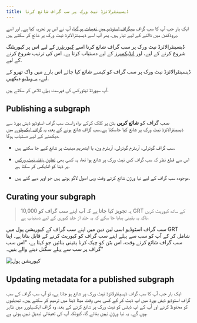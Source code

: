 ```yaml
---
title: ڈیسینٹرلائزڈ نیٹ ورک پر سب گراف شائع کرنا
---
```


ایک بار جب آپ کا سب گراف [سبگراف اسٹوڈیو میں تعینات ہو گیا](/deploying/deploying-a-subgraph-to-studio)، آپ نے اس پر تجربہ کیا ہے, اور اسے پروڈکشن میں ڈالنے کے لیے تیار ہیں، پھر آپ اسے ڈیسینٹرالائزڈ نیٹ ورک پر شائع کر سکتے ہیں.

ڈیسینٹرالائزڈ نیٹ ورک پر سب گراف شائع کرنا اسے [کیوریٹرز](/network/curating) کے لیے اس پر کیوریٹنگ شروع کرنے کے لیے، اور [انڈیکسرز](/network/indexing) کے لیے دستیاب کرتا ہے۔ اس کی ترتیب شروع کرنے کے لیے.

ڈیسینٹرالائزڈ نیٹ ورک پر سب گراف کو کیسے شائع کیا جائے اس بارے میں واک تھرو کے لیے، [یہ ویڈیو](https://youtu.be/HfDgC2oNnwo?t=580) دیکھیں.

آپ سپورٹڈ نیٹورکس کی فہرست [یہاں](/developing/supported-networks) تلاش کر سکتے ہیں.

## Publishing a subgraph

سب گراف کو **شائع کریں** بٹن پر کلک کرکے براہ راست سب گراف اسٹوڈیو ڈیش بورڈ سے ڈیسینٹرالائزڈ نیٹ ورک پر شائع کیا جاسکتا ہے۔سب گراف شائع ہونے کے بعد، یہ [گراف ایکسپلورر](https://thegraph.com/explorer/) میں دیکھنے کے لیے دستیاب ہوگا.

- سب گراف گوئرلی، آربٹرم گوئرلی، آربٹرم ون، یا ایتھریم مینیٹ پر شائع کیے جا سکتے ہیں.

- اس سے قطع نظر کہ سب گراف کس نیٹ ورک پر شائع ہوا تھا، یہ کسی بھی [تعاون یافتہ نیٹ ورکس](/developing/supported-networks) پر ڈیٹا کو انڈیکس کر سکتا ہے.

- موجودہ سب گراف کے لیے نیا ورژن شائع کرتے وقت وہی اصول لاگو ہوتے ہیں جو اوپر دیے گئے ہیں.

## Curating your subgraph

> یہ تجویز کیا جاتا ہے کہ آپ اپنے سب گراف کو 10,000 GRT کے ساتھ کیوریٹ کریں تاکہ یہ یقینی بنایا جا سکے کہ یہ جلد از جلد کیوری کے لیے دستیاب ہے.

سب گراف اسٹوڈیو اسی لین دین میں اپنے سب گراف کے کیوریشن پول میں GRT شامل کر کے آپ کو سب سے پہلے اپنے سب گراف کو کیوریٹ کرنے کے قابل بناتا ہے۔ اپنا سب گراف شائع کرتے وقت، اس بٹن کو چیک کرنا یقینی بنائیں جو کہتا ہے، "اس سب گراف پر سب سے پہلے سگنل دینے والے بنیں۔"

![کیوریشن پول](/img/curate-own-subgraph-tx.png)

## Updating metadata for a published subgraph

ایک بار جب آپ کا سب گراف ڈیسینٹرلائزڈ نیٹ ورک پر شائع ہو جاتا ہے، تو آپ سب گراف کے سب گراف اسٹوڈیو ڈیش بورڈ میں اپ ڈیٹ کر کے کسی بھی وقت میٹا ڈیٹا میں ترمیم کر سکتے ہیں۔ تبدیلیوں کو محفوظ کرنے اور آپ کے اپ ڈیٹس کو نیٹ ورک پر شائع کرنے کے بعد، وہ گراف ایکسپلورر میں ظاہر ہوں گے۔ یہ نیا ورژن نہیں بنائے گا، کیونکہ آپ کی تعیناتی تبدیل نہیں ہوئی ہے.
